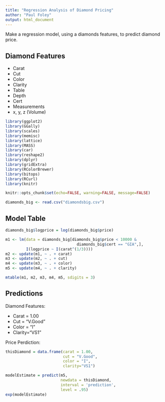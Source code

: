 ```yaml
---
title: "Regression Analysis of Diamond Pricing"
author: "Paul Foley"
output: html_document
---
```


Make a regression model, using a diamonds features, to predict diamond price. 

## Diamond Features

* Carat
* Cut
* Color
* Clarity
* Table
* Depth
* Cert
* Measurements
* x, y, z (Volume)

```r
library(ggplot2)
library(GGally)
library(scales)
library(memisc)
library(lattice)
library(MASS)
library(car)
library(reshape2)
library(dplyr)
library(gridExtra)
library(RColorBrewer)
library(bitops)
library(RCurl)
library(knitr)
```

```r
knitr::opts_chunk$set(echo=FALSE, warning=FALSE, message=FALSE)
```

```r
diamonds_big <- read.csv("diamondsbig.csv")
```

## Model Table
```r
diamonds_big$logprice = log(diamonds_big$price)

m1 <- lm(data = diamonds_big[diamonds_big$price < 10000 &
                               diamonds_big$cert == "GIA",],
         I(logprice ~ I(carat^(1/3))))
m2 <- update(m1, ~ . + carat)
m3 <- update(m2, ~ . + cut)
m4 <- update(m3, ~ . + color)
m5 <- update(m4, ~ . + clarity)

mtable(m1, m2, m3, m4, m5, sdigits = 3)
```

## Predictions
Diamond Features:

* Carat = 1.00
* Cut = "V.Good"
* Color = "I"
* Clarity="VS1"

Price Perdiction:
```r
thisDiamond = data.frame(carat = 1.00,
                         cut = "V.Good",
                         color = "I",
                         clarity="VS1")

modelEstimate = predict(m5,
                        newdata = thisDiamond,
                        interval = 'prediction',
                        level = .95)
exp(modelEstimate)
```
